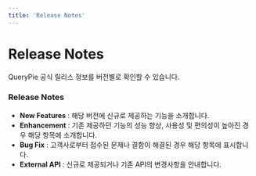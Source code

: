 ```yaml
---
title: 'Release Notes'
---
```



# Release Notes

<Callout type="info">
QueryPie 공식 릴리스 정보를 버전별로 확인할 수 있습니다.
</Callout>

### Release Notes

*  **New Features** : 해당 버전에 신규로 제공하는 기능을 소개합니다. 
*  **Enhancement**  : 기존 제공하던 기능의 성능 향상, 사용성 및 편의성이 높아진 경우 해당 항목에 소개합니다.
*  **Bug Fix**  : 고객사로부터 접수된 문제나 결함이 해결된 경우 해당 항목에 표시합니다. 
*  **External API**  : 신규로 제공되거나 기존 API의 변경사항을 안내합니다. 


